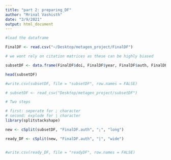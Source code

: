 ```yaml
---
title: "part 2: preparing_DF"
author: "Mrinal Vashisth"
date: "3/9/2021"
output: html_document
---
```


```r
#load the dataframe

FinalDF <- read.csv("~/Desktop/metagen_project/FinalDF")

# we wont rely on citation matrices as these can be highly biased

```

```r

subsetDF <- data.frame(FinalDF$doi, FinalDF$year, FinalDF$auth, FinalDF$number_of_authors, FinalDF$journal, FinalDF$title)

head(subsetDF)

#write.csv(subsetDF, file = "subsetDF", row.names = FALSE)

```


```r

# subsetDF <- read_csv("Desktop/metagen_project/subsetDF")

# Two steps

# first: seperate for ; character
# second: explode for | character
library(splitstackshape)

new <- cSplit(subsetDF, "FinalDF.auth", ";", "long")

ready_DF <- cSplit(new, "FinalDF.auth", "|", "wide")


#write.csv(ready_DF, file = "readyDF", row.names = FALSE)

```
